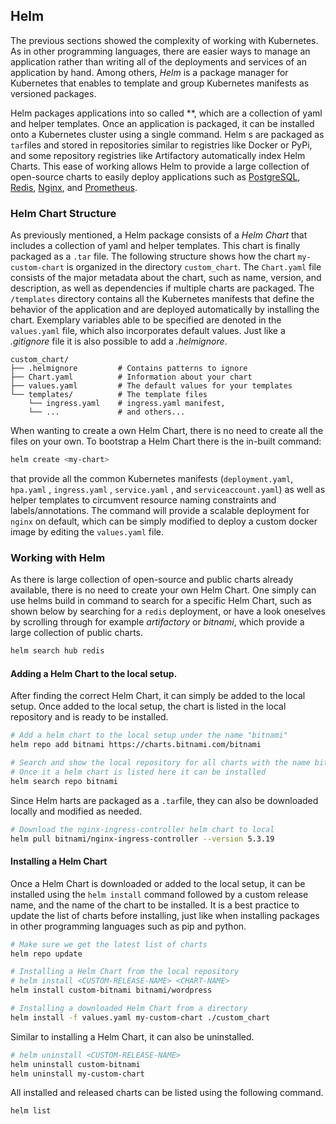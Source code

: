 ## Helm

 The previous sections showed the complexity of working with Kubernetes. As in other programming languages, there are easier ways to manage an application rather than writing all of the deployments and services of an application by hand. 
 Among others, *Helm* is a package manager for Kubernetes that enables to template and group Kubernetes manifests as versioned packages. 
  
 Helm packages applications into so called **, which are a collection of yaml and helper templates. Once an application is packaged, it can be installed onto a Kubernetes cluster using a single command. 
 Helm s are packaged as `tar`files and stored in repositories similar to registries like Docker or PyPi, and some repository registries like Artifactory automatically index Helm Charts. This ease of working allows Helm  to provide a large collection of open-source charts to easily deploy applications such as [PostgreSQL](https://github.com/bitnami/charts/tree/master/bitnami/postgresql), [Redis](https://github.com/bitnami/charts/tree/master/bitnami/redis), [Nginx](https://github.com/kubernetes/ingress-nginx), and [Prometheus](https://github.com/prometheus-community/helm-charts). 

### Helm Chart Structure

As previously mentioned, a Helm package consists of a *Helm Chart* that includes a collection of yaml and helper templates. This chart is finally packaged as a `.tar` file. The following structure shows how the chart `my-custom-chart` is organized in the directory `custom_chart`. The `Chart.yaml` file consists of the major metadata about the chart, such as name, version, and description, as well as dependencies if multiple charts are packaged. The `/templates` directory contains all the Kubernetes manifests that define the behavior of the application and are deployed automatically by installing the chart. Exemplary variables able to be specified are denoted in the `values.yaml` file, which also incorporates default values. Just like a *.gitignore* file it is also possible to add a *.helmignore*. 

```
custom_chart/
├── .helmignore         # Contains patterns to ignore 
├── Chart.yaml          # Information about your chart
├── values.yaml         # The default values for your templates
└── templates/          # The template files
    └── ingress.yaml    # ingress.yaml manifest, 
    └── ...             # and others...
```

When wanting to create a own Helm Chart, there is no need to create all the files on your own. To bootstrap a Helm Chart there is the in-built command:

```bash
helm create <my-chart>
```

that provide all the common Kubernetes manifests (`deployment.yaml`, `hpa.yaml` , `ingress.yaml` , `service.yaml` , and `serviceaccount.yaml`) as well as helper templates to circumvent resource naming constraints and labels/annotations. The command will provide a scalable deployment for `nginx` on default, which can be simply modified to deploy a custom docker image by editing the `values.yaml` file.

### Working with Helm

As there is large collection of open-source and public charts already available, there is no need to create your own Helm Chart. One simply can use helms build in command to search for a specific Helm Chart, such as shown below by searching for a `redis` deployment, or have a look oneselves by scrolling through for example *artifactory* or *bitnami*, which provide a large collection of public charts.

```bash
helm search hub redis
```

#### Adding a Helm Chart to the local setup.

After finding the correct Helm Chart, it can simply be added to the local setup. Once added to the local setup, the chart is listed in the local repository and is ready to be installed. 

```bash
# Add a helm chart to the local setup under the name "bitnami"
helm repo add bitnami https://charts.bitnami.com/bitnami

# Search and show the local repository for all charts with the name bitnami
# Once it a helm chart is listed here it can be installed
helm search repo bitnami
```

Since Helm harts are packaged as a `.tar`file, they can also be downloaded locally and modified as needed.

```bash
# Download the nginx-ingress-controller helm chart to local
helm pull bitnami/nginx-ingress-controller --version 5.3.19
```

#### Installing a Helm Chart

Once a Helm Chart is downloaded or added to the local setup, it can be installed using the `helm install` command followed by a custom release name, and the name of the chart to be installed. It is a best practice to update the list of charts before installing, just like when installing packages in other programming languages such as pip and python.

```bash
# Make sure we get the latest list of charts
helm repo update

# Installing a Helm Chart from the local repository
# helm install <CUSTOM-RELEASE-NAME> <CHART-NAME>
helm install custom-bitnami bitnami/wordpress

# Installing a downloaded Helm Chart from a directory
helm install -f values.yaml my-custom-chart ./custom_chart
```

Similar to installing a Helm Chart, it can also be uninstalled.

```bash
# helm uninstall <CUSTOM-RELEASE-NAME>
helm uninstall custom-bitnami
helm uninstall my-custom-chart
```

All installed and released charts can be listed using the following command. 

```bash
helm list
```